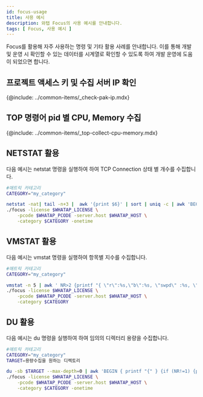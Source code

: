 ```yaml
---
id: focus-usage
title: 사용 예시
description: 와탭 Focus의 사용 예시를 안내합니다.
tags: [ Focus, 사용 예시 ]
---
```



Focus를 활용해 자주 사용하는 명령 및 기타 활용 사례를 안내합니다. 이를 통해 개발 및 운영 시 확인할 수 있는 데이터를 시계열로 확인할 수 있도록 하여 개발 운영에 도움이 되었으면 합니다.

## 프로젝트 액세스 키 및 수집 서버 IP 확인

{@include: ../common-items/_check-pak-ip.mdx}

## TOP 명령어 pid 별 CPU, Memory 수집

{@include: ../common-items/_top-collect-cpu-memory.mdx}

## NETSTAT 활용

다음 예시는 netstat 명령을 실행하여 하여 TCP Connection 상태 별 개수를 수집합니다.

```bash title='Linux Shell'
#매트릭 카테고리
CATEGORY="my_category"

netstat -nat| tail -n+3 |  awk '{print $6}' | sort | uniq -c | awk 'BEGIN { printf "{" } {if (NR!=1) {printf ", "}}{printf "\"%s\":%s",$2,$1} END { print "}" }' | \
./focus -license $WHATAP_LICENSE \
    -pcode $WHATAP_PCODE -server.host $WHATAP_HOST \
    -category $CATEGORY -onetime
```

## VMSTAT 활용

다음 예시는 vmstat 명령을 실행하여 항목별 지수를 수집합니다.

```bash title='Linux Shell'
#매트릭 카테고리
CATEGORY="my_category"

vmstat -n 5 | awk ' NR>2 {printf "{ \"r\":%s,\"b\":%s, \"swpd\" :%s, \"free\" :%s, \"buff\" :%s, \"cache\" :%s, \"si\" :%s, \"so\":%s, \"bi\" :%s, \"bo\" :%s,  \"in\" :%s,  \"cs\":%s, \"us\":%s, \"sy\":%s, \"id\":%s, \"wa\":%s, \"st\" :%s }\n", $1,$2, $3,$4, $5,$6, $7,$8, $9,$10, $11,$12, $13,$14, $15,$16,$17}\n' | \
./focus -license $WHATAP_LICENSE \
    -pcode $WHATAP_PCODE -server.host $WHATAP_HOST \
    -category $CATEGORY
```

## DU 활용

다음 예시는 du 명령을 실행하여 하여 임의의 디렉터리 용량을 수집합니다.

```bash title='Linux Shell'
#매트릭 카테고리
CATEGORY="my_category"
TARGET=용량수집을 원하는 디렉토리

du -sb $TARGET --max-depth=0 | awk 'BEGIN { printf "{" } {if (NR!=1) {printf ", "}}{printf "\"%s\":%s",$2,$1} END { print "}" }' | \
./focus -license $WHATAP_LICENSE \
    -pcode $WHATAP_PCODE -server.host $WHATAP_HOST \
    -category $CATEGORY -onetime
```
